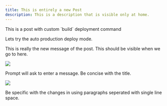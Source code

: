 ```yaml
---
title: This is entirely a new Post
description: This is a description that is visible only at home.
---
```


This is a post with custom \`build\` deployment command

Lets try the auto production deploy mode.

This is really the new message of the post. This should be visible when we go to here.

<Image src="https://assets.tina.io/4bfc19b1-f171-4b6d-9596-3c22a8198535/blog-post-3.jpg" />

Prompt will ask to enter a message. Be concise with the title.

![](/images/blog-post-1.jpg)

Be specific with the changes in using paragraphs seperated with single line space.
